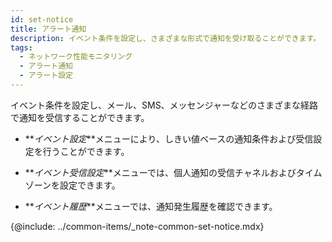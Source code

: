 ```yaml
---
id: set-notice
title: アラート通知
description: イベント条件を設定し、さまざまな形式で通知を受け取ることができます。
tags:
  - ネットワーク性能モニタリング
  - アラート通知
  - アラート設定
---
```


イベント条件を設定し、メール、SMS、メッセンジャーなどのさまざまな経路で通知を受信することができます。

- **_イベント設定_**メニューにより、しきい値ベースの通知条件および受信設定を行うことができます。

- **_イベント受信設定_**メニューでは、個人通知の受信チャネルおよびタイムゾーンを設定できます。

- **_イベント履歴_**メニューでは、通知発生履歴を確認できます。

{@include: ../common-items/_note-common-set-notice.mdx}
